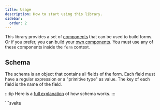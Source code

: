 ```yaml
---
title: Usage
description: How to start using this library.
sidebar:
  order: 2
---
```



This library provides a set of [components](/components) that can be used to build forms. Or if you prefer, you can build your [own components](/guides/components). You must use any of these components inside the `form` context.

## Schema

The schema is an object that contains all fields of the form. Each field must have a regular expression or a "primitive type" as value. The key of each field is the name of the field.

:::tip
  Here is a [full explanation](/quick-start/schema) of how schema works.
:::

<Tabs>
  <TabItem label="TS">
    ```svelte
    <script lang="ts">
      import type { FieldsSchema } from '@tuentyfaiv/svelte-form';

      const schema = {
        name: /^[a-zA-Z]+$/,
        message: "string",
        accept: {
          type: "boolean",
          required: true,
        },
      } satisfies FieldsSchema;

      // ... faivform function
    </script>
    ```
  </TabItem>
  <TabItem label="JS">
    ```svelte
    <script>
      const schema = {
        name: /^[a-zA-Z]+$/,
        message: "string",
        accept: {
          type: "boolean",
          required: true,
        },
      };

      // ... faivform function
    </script>
    ```
  </TabItem>
</Tabs>

## The *faivform* function
Here is where the context form is created. You must use the `faivform` function to create a form.

This function receives a configuration object with a `fields` property, which is an object that receives the [`schema`](/quick-start/schema) of the form. You can also pass an [`Adapter`](/adapters/) function instead of the schema.

:::tip
You can check the [`FaivFormConfig`](/reference/#faivformconfig) and [`FaivFormStore`](/reference/#faivformstore) interfaces to know more about the configuration object and the store.
:::

:::caution[Important]
All components must be inside the form context. Otherwise, they won't work. This includes your own components.
:::

```svelte
<script lang="ts"> // or remove lang="ts" if you are using JS
  import { faivform } from '@tuentyfaiv/svelte-form';

  const form = faivform({
    fields: // Schema | Adapter
  });

  const {
    data,
    loading,
    errors,
    styles,
    setField,
    setError,
    check,
    submit,
    reset
  } = $form;

  // ... rest of the code
</script>

<!-- Here you can use the `Field` component inside a form element -->
```

## Submitting a form

To submit a form, you must use the `submit` function and pass it to the `on:submit` event of the form.

:::note
Don't forget to add the `preventDefault` modifier to the `on:submit` event.
:::

```svelte
<script lang="ts"> // or remove lang="ts" if you are using JS
  // ... faivform function

  const onSubmit = $form.submit(async (values) => {
    // Do something with the values
  });
</script>

<form on:submit|preventDefault={onSubmit}>
  <!-- ... Built-in components or your own components -->
</form>
```

## Built-in components

You can use the [built-in components](/components) to build your forms easily. Here is an example using the [`Field`](/components/field) component.

:::caution[Important]
Each component must have a `name` prop that matches with a field of the form.
:::

```svelte
// ... faivform function

<form on:submit|preventDefault>
  <Field name="name" label="Name:" />
  <Field name="message" label="Leave a message:" type="textarea" />
  <Field name="accept" label="Accept terms:" type="checkbox" />
  <button type="submit">
    Submit
  </button>
</form>
```

## Example
:::tip[Try it]
This is an interactive example of the code used above.
:::
<Usage />
